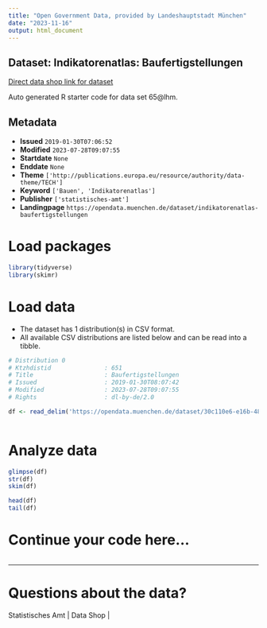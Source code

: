 ```yaml
---
title: "Open Government Data, provided by Landeshauptstadt München"
date: "2023-11-16"
output: html_document
---
```


## Dataset: Indikatorenatlas: Baufertigstellungen

[Direct data shop link for dataset](https://opendata.muenchen.de/dataset/indikatorenatlas-baufertigstellungen)

Auto generated R starter code for data set 65@lhm.

## Metadata

- **Issued** `2019-01-30T07:06:52`
- **Modified** `2023-07-28T09:07:55`
- **Startdate** `None`
- **Enddate** `None`
- **Theme** `['http://publications.europa.eu/resource/authority/data-theme/TECH']`
- **Keyword** `['Bauen', 'Indikatorenatlas']`
- **Publisher** `['statistisches-amt']`
- **Landingpage** `https://opendata.muenchen.de/dataset/indikatorenatlas-baufertigstellungen`


# Load packages

```r

library(tidyverse)
library(skimr)

```

# Load data

-   The dataset has 1 distribution(s) in CSV format.
-   All available CSV distributions are listed below and can be read into a tibble.

```r

# Distribution 0
# Ktzhdistid               : 651
# Title                    : Baufertigstellungen
# Issued                   : 2019-01-30T08:07:42
# Modified                 : 2023-07-28T09:07:55
# Rights                   : dl-by-de/2.0

df <- read_delim('https://opendata.muenchen.de/dataset/30c110e6-e16b-484f-ad94-2a8bea11db32/resource/47ea6e55-974e-483d-bf44-3f0593bd7ef7/download/indikat_bauen_baufertigstellungen_240723.csv')



```

# Analyze data

```r

glimpse(df)
str(df)
skim(df)

head(df)
tail(df)

```

# Continue your code here...

```r

```

------------------------------------------------------------------------

# Questions about the data?

Statistisches Amt | Data Shop | 
